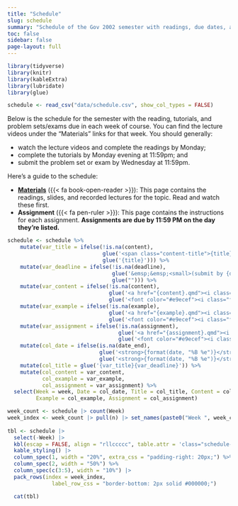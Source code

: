 ```yaml
---
title: "Schedule"
slug: schedule
summary: "Schedule of the Gov 2002 semester with readings, due dates, and links to materials."
toc: false
sidebar: false
page-layout: full
---
```



```r
library(tidyverse)
library(knitr)
library(kableExtra)
library(lubridate)
library(glue)

schedule <- read_csv("data/schedule.csv", show_col_types = FALSE) 
```

Below is the schedule for the semester with the reading, tutorials, and problem sets/exams due in each week of course. You can find the lecture videos under the “Materials” links for that week. You should generally:

- watch the lecture videos and complete the readings by Monday;
- complete the tutorials by Monday evening at 11:59pm; and
- submit the problem set or exam by Wednesday at 11:59pm.

Here's a guide to the schedule:

- [**Materials**](/materials/) ({{< fa book-open-reader >}}): This page contains the readings, slides, and recorded lectures for the topic. Read and watch these first.
- **Assignment** ({{< fa pen-ruler >}}): This page contains the instructions for each assignment. **Assignments are due by 11:59 PM on the day they're listed.**




```r
schedule <- schedule %>%
    mutate(var_title = ifelse(!is.na(content),
                              glue('<span class="content-title">{title}</span>'),
                              glue('{title}'))) %>%
    mutate(var_deadline = ifelse(!is.na(deadline),
                                 glue('&emsp;&emsp;<small>(submit by {deadline})</small>'),
                                 glue(""))) %>%
    mutate(var_content = ifelse(!is.na(content),
                                glue('<a href="{content}.qmd"><i class="fa-solid fa-book-open-reader fa-lg"></i></a>'),
                                glue('<font color="#e9ecef"><i class="fa-solid fa-book-open-reader fa-lg"></i></font>'))) %>%
    mutate(var_example = ifelse(!is.na(example),
                                glue('<a href="{example}.qmd"><i class="fa-solid fa-laptop-code fa-lg"></i></a>'),
                                glue('<font color="#e9ecef"><i class="fa-solid fa-laptop-code fa-lg"></i></font>'))) %>%
    mutate(var_assignment = ifelse(!is.na(assignment),
                                   glue('<a href="{assignment}.qmd"><i class="fa-solid fa-pen-ruler fa-lg"></i></a>'),
                                   glue('<font color="#e9ecef"><i class="fa-solid fa-pen-ruler fa-lg"></i></font>'))) %>%
    mutate(col_date = ifelse(is.na(date_end),
                             glue('<strong>{format(date, "%B %e")}</strong>'),
                             glue('<strong>{format(date, "%B %e")}</strong>–<strong>{format(date_end, "%B %e")}</strong>'))) %>%
    mutate(col_title = glue('{var_title}{var_deadline}')) %>%
    mutate(col_content = var_content,
           col_example = var_example,
           col_assignment = var_assignment) %>%
  select(Week = week, Date = col_date, Title = col_title, Content = col_content,
         Example = col_example, Assignment = col_assignment)

week_count <- schedule |> count(Week)
week_index <- week_count |> pull(n) |> set_names(paste0("Week ", week_count$Week))
 
tbl <- schedule |>
  select(-Week) |>
  kbl(escap = FALSE, align = "rllccccc", table.attr = 'class="schedule-table"') |>
  kable_styling() |>
  column_spec(1, width = "20%", extra_css = "padding-right: 20px;") %>% 
  column_spec(2, width = "50%") %>% 
  column_spec(c(3:5), width = "10%") |>
  pack_rows(index = week_index,
              label_row_css = "border-bottom: 2px solid #000000;")

  cat(tbl)
```

